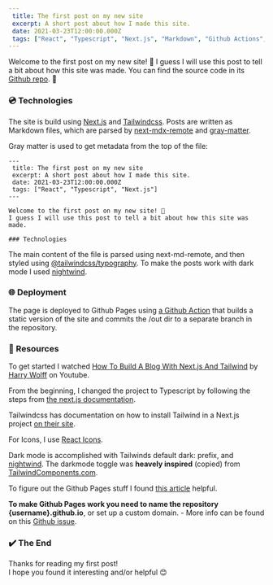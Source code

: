 ```yaml
---
 title: The first post on my new site
 excerpt: A short post about how I made this site.
 date: 2021-03-23T12:00:00.000Z
 tags: ["React", "Typescript", "Next.js", "Markdown", "Github Actions", "Github Pages", "Tailwind"]
---
```


Welcome to the first post on my new site! 👋
I guess I will use this post to tell a bit about how this site was made.
You can find the source code in its [Github repo](https://github.com/kasperlaursen/kasperlaursen.github.io). 🎉

### 💿 Technologies

The site is build using [Next.js](https://nextjs.org/) and [Tailwindcss](http://tailwindcss.com).
Posts are written as Markdown files, which are parsed by [next-mdx-remote](https://www.npmjs.com/package/next-mdx-remote) and [gray-matter](https://www.npmjs.com/package/gray-matter).

Gray matter is used to get metadata from the top of the file:

```
---
 title: The first post on my new site
 excerpt: A short post about how I made this site.
 date: 2021-03-23T12:00:00.000Z
 tags: ["React", "Typescript", "Next.js"]
---

Welcome to the first post on my new site! 👋
I guess I will use this post to tell a bit about how this site was made.

### Technologies

```

The main content of the file is parsed using next-md-remote, and then styled using [@tailwindcss/typography](https://github.com/tailwindlabs/tailwindcss-typography).
To make the posts work with dark mode I used [nightwind](https://github.com/jjranalli/nightwind).

### 🌐 Deployment

The page is deployed to Github Pages using [a Github Action](https://github.com/kasperlaursen/kasperlaursen.github.io/blob/master/.github/workflows/intergrate.yml) that builds a static version of the site and commits the /out dir to a separate branch in the repository.

### 📖 Resources

To get started I watched [How To Build A Blog With Next.js And Tailwind](https://www.youtube.com/watch?v=vu9gPcPs3mY) by [Harry Wolff](https://www.youtube.com/c/hswolff/videos) on Youtube.

From the beginning, I changed the project to Typescript by following the steps from [the next.js documentation](https://nextjs.org/docs/basic-features/typescript).

Tailwindcss has documentation on how to install Tailwind in a Next.js project [on their site](https://tailwindcss.com/docs/guides/nextjs).

For Icons, I use [React Icons](https://react-icons.github.io/react-icons).

Dark mode is accomplished with Tailwinds default dark: prefix, and [nightwind](https://github.com/jjranalli/nightwind).
The darkmode toggle was **heavely inspired** (copied) from [TailwindComponents.com](https://tailwindcomponents.com/component/switch).

To figure out the Github Pages stuff I found [this article](https://dev.to/franciscojarceo/deploying-a-next-js-site-using-github-actions-1g1e) helpful.

**To make Github Pages work you need to name the repository {username}.github.io**, or set up a custom domain. - More info can be found on this [Github issue](https://github.com/vercel/next.js/issues/2029).

### ✔️ The End

Thanks for reading my first post!  
I hope you found it interesting and/or helpful 😊
